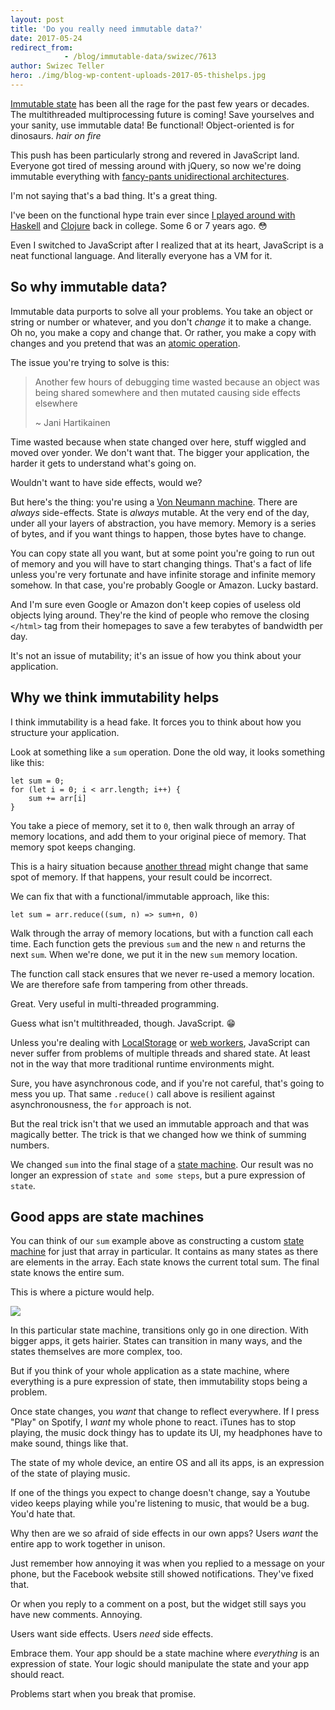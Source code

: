 ```yaml
---
layout: post
title: 'Do you really need immutable data?'
date: 2017-05-24
redirect_from: 
            - /blog/immutable-data/swizec/7613
author: Swizec Teller
hero: ./img/blog-wp-content-uploads-2017-05-thishelps.jpg
---
```

[Immutable state](https://en.wikipedia.org/wiki/Immutable_object) has been all the rage for the past few years or decades. The multithreaded multiprocessing future is coming! Save yourselves and your sanity, use immutable data! Be functional! Object-oriented is for dinosaurs. _hair on fire_



This push has been particularly strong and revered in JavaScript land. Everyone got tired of messing around with jQuery, so now we're doing immutable everything with [fancy-pants unidirectional architectures](http://redux.js.org/docs/basics/DataFlow.html).



I'm not saying that's a bad thing. It's a great thing.



I've been on the functional hype train ever since [I played around with Haskell](https://swizec.com/blog/learning-me-a-haskell/swizec/3272) and [Clojure](https://swizec.com/blog/checking-for-primes-dumber-algorithm-is-faster-algorithm/swizec/1580) back in college. Some 6 or 7 years ago. 😳



Even I switched to JavaScript after I realized that at its heart, JavaScript is a neat functional language. And literally everyone has a VM for it.



## So why immutable data?



Immutable data purports to solve all your problems. You take an object or string or number or whatever, and you don't _change_ it to make a change. Oh no, you make a copy and change that. Or rather, you make a copy with changes and you pretend that was an [atomic operation](https://en.wikipedia.org/wiki/Linearizability).



The issue you're trying to solve is this:



> Another few hours of debugging time wasted because an object was being shared somewhere and then mutated causing side effects elsewhere
>
>
>
> ~ Jani Hartikainen



Time wasted because when state changed over here, stuff wiggled and moved over yonder. We don't want that. The bigger your application, the harder it gets to understand what's going on.



Wouldn't want to have side effects, would we?



But here's the thing: you're using a [Von Neumann machine](https://en.wikipedia.org/wiki/Von_Neumann_architecture). There are _always_ side-effects. State is _always_ mutable. At the very end of the day, under all your layers of abstraction, you have memory. Memory is a series of bytes, and if you want things to happen, those bytes have to change.



You can copy state all you want, but at some point you're going to run out of memory and you will have to start changing things. That's a fact of life unless you're very fortunate and have infinite storage and infinite memory somehow. In that case, you're probably Google or Amazon. Lucky bastard.



And I'm sure even Google or Amazon don't keep copies of useless old objects lying around. They're the kind of people who remove the closing `</html>` tag from their homepages to save a few terabytes of bandwidth per day.



It's not an issue of mutability; it's an issue of how you think about your application.



## Why we think immutability helps



I think immutability is a head fake. It forces you to think about how you structure your application.



Look at something like a `sum` operation. Done the old way, it looks something like this:



```
let sum = 0;
for (let i = 0; i < arr.length; i++) {
    sum += arr[i]
}
```



You take a piece of memory, set it to `0`, then walk through an array of memory locations, and add them to your original piece of memory. That memory spot keeps changing.



This is a hairy situation because [another thread](https://en.wikipedia.org/wiki/Thread%5C_(computing)) might change that same spot of memory. If that happens, your result could be incorrect.



We can fix that with a functional/immutable approach, like this:



```
let sum = arr.reduce((sum, n) => sum+n, 0)
```



Walk through the array of memory locations, but with a function call each time. Each function gets the previous `sum` and the new `n` and returns the next `sum`. When we're done, we put it in the new `sum` memory location.



The function call stack ensures that we never re-used a memory location. We are therefore safe from tampering from other threads.



Great. Very useful in multi-threaded programming.



Guess what isn't multithreaded, though. JavaScript. 😁



Unless you're dealing with [LocalStorage](https://swizec.com/blog/fast-mutex-lamport-lock-javascript-promises/swizec/7532) or [web workers](https://en.wikipedia.org/wiki/Web_worker), JavaScript can never suffer from problems of multiple threads and shared state. At least not in the way that more traditional runtime environments might.



Sure, you have asynchronous code, and if you're not careful, that's going to mess you up. That same `.reduce()` call above is resilient against asynchronousness, the `for` approach is not.



But the real trick isn't that we used an immutable approach and that was magically better. The trick is that we changed how we think of summing numbers.



We changed `sum` into the final stage of a [state machine](https://en.wikipedia.org/wiki/Finite-state_machine). Our result was no longer an expression of `state and some steps`, but a pure expression of `state`.



## Good apps are state machines



You can think of our `sum` example above as constructing a custom [state machine](https://en.wikipedia.org/wiki/Finite-state_machine) for just that array in particular. It contains as many states as there are elements in the array. Each state knows the current total sum. The final state knows the entire sum.



This is where a picture would help.



![](./img/blog-wp-content-uploads-2017-05-thishelps.jpg)



In this particular state machine, transitions only go in one direction. With bigger apps, it gets hairier. States can transition in many ways, and the states themselves are more complex, too.



But if you think of your whole application as a state machine, where everything is a pure expression of state, then immutability stops being a problem.



Once state changes, you _want_ that change to reflect everywhere. If I press "Play" on Spotify, I _want_ my whole phone to react. iTunes has to stop playing, the music dock thingy has to update its UI, my headphones have to make sound, things like that.



The state of my whole device, an entire OS and all its apps, is an expression of the state of playing music.



If one of the things you expect to change doesn't change, say a Youtube video keeps playing while you're listening to music, that would be a bug. You'd hate that.



Why then are we so afraid of side effects in our own apps? Users _want_ the entire app to work together in unison.



Just remember how annoying it was when you replied to a message on your phone, but the Facebook website still showed notifications. They've fixed that.



Or when you reply to a comment on a post, but the widget still says you have new comments. Annoying.



Users want side effects. Users _need_ side effects.



Embrace them. Your app should be a state machine where _everything_ is an expression of state. Your logic should manipulate the state and your app should react.



Problems start when you break that promise.